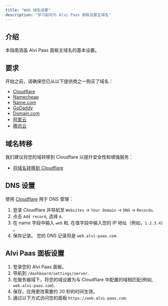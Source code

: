 ```yaml
---
title: "Web 域名设置"
description: "学习如何为 Alvi Paas 面板设置主域名"
---
```


## 介绍

本指南涵盖 Alvi Paas 面板主域名的基本设置。

## 要求

开始之前，请确保您已从以下提供商之一购买了域名：

- [Cloudflare](https://www.cloudflare.com/)
- [Namecheap](https://www.namecheap.com/domains/)
- [Name.com](https://www.name.com/)
- [GoDaddy](https://www.godaddy.com/)
- [Domain.com](https://www.domain.com/)
- [阿里云](https://www.aliyun.com/)
- [腾讯云](https://cloud.tencent.com/)

## 域名转移

我们建议将您的域转移到 Cloudflare 以提升安全性和增强服务：

- [将域名转移到 Cloudflare](https://developers.cloudflare.com/registrar/get-started/transfer-domain-to-cloudflare/)

## DNS 设置

使用 [Cloudflare](https://www.cloudflare.com/) 用于 DNS 管理：

1. 登录 Cloudflare 并导航至 `Websites` -> `Your Domain` -> `DNS` -> `Records`.
2. 点击 `Add record`, 选择 `A`.
3. 在 name 字段中输入 `web` 和, 在值字段中输入您的 IP 地址（例如，`1.2.3.4`） 。
4. 保存记录。 您的 DNS 记录将是 `web.alvi-paas.com`.

## Alvi Paas 面板设置

1. 登录您的 Alvi Paas 面板。
2. 导航到 `/dashboard/settings/server`.
3. 在服务器域下，将您的域设置为与 Cloudflare 中配置的域相匹配(例如, `web.alvi-paas.com`).
4. 保存，应用更改需要约 20 秒的时间生效。
5. 通过以下方式访问您的面板 `https://web.alvi-paas.com`.

<ImageZoom
  src="web-domain-setup/alvi-paas-domain.png"
  width={800}
  height={630}
  quality={100}
  priority
  alt="home og image"
  className="rounded-lg"
/>
